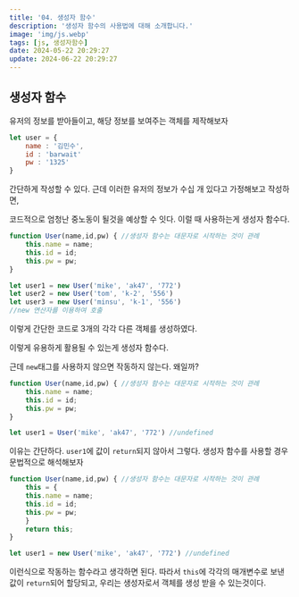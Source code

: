 ```yaml
---
title: '04. 생성자 함수'
description: '생성자 함수의 사용법에 대해 소개합니다.'
image: 'img/js.webp'
tags: [js, 생성자함수]
date: 2024-05-22 20:29:27
update: 2024-06-22 20:29:27
---
```


## 생성자 함수

유저의 정보를 받아들이고, 해당 정보를 보여주는 객체를 제작해보자

```jsx
let user = {
	name : '김민수',
	id : 'barwait'
	pw : '1325'
}
```

간단하게 작성할 수 있다. 근데 이러한 유저의 정보가 수십 개 있다고 가정해보고 작성하면, 

코드적으로 엄청난 중노동이 될것을 예상할 수 잇다. 이럴 때 사용하는게 생성자 함수다.

```jsx
function User(name,id,pw) { //생성자 함수는 대문자로 시작하는 것이 관례
	this.name = name;
	this.id = id;
	this.pw = pw;
}

let user1 = new User('mike', 'ak47', '772')
let user2 = new User('tom', 'k-2', '556')
let user3 = new User('minsu', 'k-1', '556')
//new 연산자를 이용하여 호출
```

이렇게 간단한 코드로 3개의 각각 다른 객체를 생성하였다. 

이렇게 유용하게 활용될 수 있는게 생성자 함수다. 

근데 `new`태그를 사용하지 않으면 작동하지 않는다. 왜일까?

 

```jsx
function User(name,id,pw) { //생성자 함수는 대문자로 시작하는 것이 관례
	this.name = name;
	this.id = id;
	this.pw = pw;
}

let user1 = User('mike', 'ak47', '772') //undefined
```

이유는 간단하다. `user1`에 값이 `return`되지 않아서 그렇다. 생성자 함수를 사용할 경우 문법적으로 해석해보자

```jsx
function User(name,id,pw) { //생성자 함수는 대문자로 시작하는 것이 관례
	this = {
	this.name = name;
	this.id = id;
	this.pw = pw;
	}
	return this;
}

let user1 = new User('mike', 'ak47', '772') //undefined
```

이런식으로 작동하는 함수라고 생각하면 된다. 따라서 `this`에 각각의 매개변수로 보낸 값이 `return`되어 할당되고, 우리는 생성자로서 객체를 생성 받을 수 있는것이다.